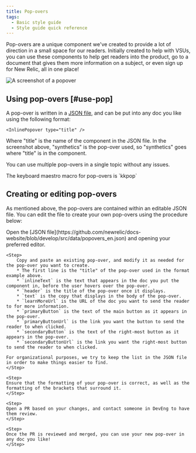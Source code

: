 ```yaml
---
title: Pop-overs
tags:
  - Basic style guide
  - Style guide quick reference
---
```


Pop-overs are a unique component we've created to provide a lot of direction in a small space for our readers. Initially created to help with VSUs, you can use these components to help get readers into the product, go to a document that gives them more information on a subject, or even sign up for New Relic, all in one place!

<img
  title="Popover"
  alt="A screenshot of a popover"
  src={styleguidePopoverexample}
/>

## Using pop-overs [#use-pop]

A pop-over is written in a [JSON file](https://github.com/newrelic/docs-website/blob/develop/src/data/popovers_en.json), and can be put into any doc you like using the following format:

`<InlinePopover type="title" />`

Where "title" is the name of the component in the JSON file. In the screenshot above, "synthetics" is the pop-over used, so "synthetics" goes where "title" is in the component. 

You can use multiple pop-overs in a single topic without any issues.

<Callout variant="tip">
The keyboard maestro macro for pop-overs is `kkpop`
</Callout>

## Creating or editing pop-overs

As mentioned above, the pop-overs are contained within an editable JSON file. You can edit the file to create your own pop-overs using the procedure below:

<Steps>
    <Step>
        Open the [JSON file](https://github.com/newrelic/docs-website/blob/develop/src/data/popovers_en.json) and opening your preferred editor.
    </Step>

    <Step>
        Copy and paste an existing pop-over, and modify it as needed for the pop-over you want to create. 
        * The first line is the "title" of the pop-over used in the format example above.
        * `inlineText` is the text that appears in the doc you put the component in, before the user hovers over the pop-over.
        * `header` is the title of the pop-over once it displays.
        * `text` is the copy that displays in the body of the pop-over.
        * `learnMoreUrl` is the URL of the doc you want to send the reader to for more information.
        * `primaryButton` is the text of the main button as it appears in the pop-over.
        * `primaryButtonUrl` is the link you want the button to send the reader to when clicked.
        * `secondaryButton` is the text of the right-most button as it appears in the pop-over.
        * `secondaryButtonUrl` is the link you want the right-most button to send the reader to when clicked.
    
    For organizational purposes, we try to keep the list in the JSON file in order to make things easier to find.
    </Step>

    <Step>
    Ensure that the formatting of your pop-over is correct, as well as the formatting of the brackets that surround it.
    </Step>

    <Step>
    Open a PR based on your changes, and contact someone in DevEng to have them review.
    </Step>

    <Step>
    Once the PR is reviewed and merged, you can use your new pop-over in any doc you like!
    </Step>
</Steps>